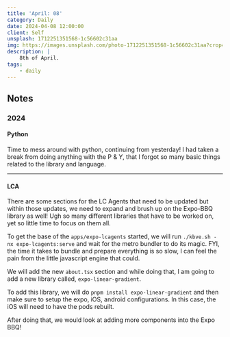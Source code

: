 ```yaml
---
title: 'April: 08'
category: Daily
date: 2024-04-08 12:00:00
client: Self
unsplash: 1712251351568-1c56602c31aa
img: https://images.unsplash.com/photo-1712251351568-1c56602c31aa?crop=entropy&cs=srgb&fm=jpg&ixid=MnwzNjM5Nzd8MHwxfHJhbmRvbXx8fHx8fHx8fDE2ODE3NDg2ODY&ixlib=rb-4.0.3&q=85
description: |
    8th of April.
tags:
    - daily
---
```



<MDXJS>

## Notes


</MDXJS>

<MDXJS>

### 2024

<MDXJS>

#### Python

Time to mess around with python, continuing from yesterday!
I had taken a break from doing anything with the P & Y, that I forgot so many basic things related to the library and language.

</MDXJS>

---

<MDXJS>

#### LCA

There are some sections for the LC Agents that need to be updated but within those updates, we need to expand and brush up on the Expo-BBQ library as well!
Ugh so many different libraries that have to be worked on, yet so little time to focus on them all.

To get the base of the `apps/expo-lcagents` started, we will run `./kbve.sh -nx expo-lcagents:serve` and wait for the metro bundler to do its magic.
FYI, the time it takes to bundle and prepare everything is so slow, I can feel the pain from the little javascript engine that could.

We will add the new `about.tsx` section and while doing that, I am going to add a new library called, `expo-linear-gradient`.

To add this library, we will do `pnpm install expo-linear-gradient` and then make sure to setup the expo, iOS, android configurations. In this case, the iOS will need to have the pods rebuilt.

After doing that, we would look at adding more components into the Expo BBQ!

</MDXJS>

</MDXJS>
